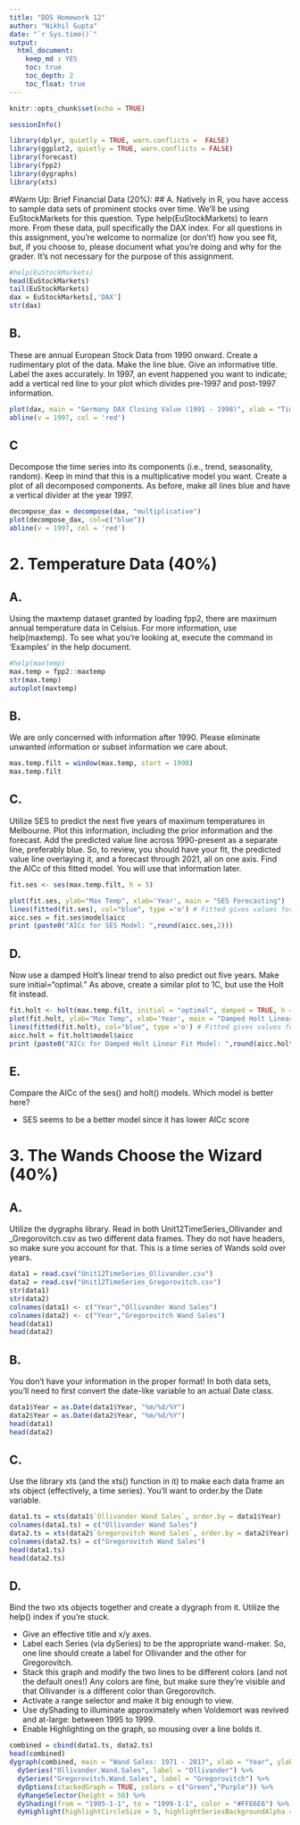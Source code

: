 ```yaml
---
title: "DDS Homework 12"
author: "Nikhil Gupta"
date: "`r Sys.time()`"
output: 
  html_document:
    keep_md : YES
    toc: true
    toc_depth: 2
    toc_float: true
---
```


```r
knitr::opts_chunk$set(echo = TRUE)
```

```r
sessionInfo()
```

```r
library(dplyr, quietly = TRUE, warn.conflicts =  FALSE)
library(ggplot2, quietly = TRUE, warn.conflicts = FALSE)
library(forecast)
library(fpp2)
library(dygraphs)
library(xts)
```

#Warm Up: Brief Financial Data (20%): 
## A.
Natively in R, you have access to sample data sets of prominent stocks over time.
We'll be using EuStockMarkets for this question. Type help(EuStockMarkets) to learn
more. From these data, pull specifically the DAX index. For all questions in this
assignment, you're welcome to normalize (or don't!) how you see fit, but, if you
choose to, please document what you're doing and why for the grader. It's not
necessary for the purpose of this assignment.

```r
#help(EuStockMarkets)
head(EuStockMarkets)
tail(EuStockMarkets)
dax = EuStockMarkets[,'DAX']
str(dax)
```

## B.

These are annual European Stock Data from 1990 onward. Create a rudimentary plot
of the data. Make the line blue. Give an informative title. Label the axes accurately.
In 1997, an event happened you want to indicate; add a vertical red line to your plot
which divides pre-1997 and post-1997 information.

```r
plot(dax, main = "Germany DAX Closing Value (1991 - 1998)", xlab = "Time", ylab = "DAX Index - Closing Value", col=c("blue"))
abline(v = 1997, col = 'red')
```

## C
Decompose the time series into its components (i.e., trend, seasonality, random). Keep
in mind that this is a multiplicative model you want. Create a plot of all decomposed
components. As before, make all lines blue and have a vertical divider at the year
1997.

```r
decompose_dax = decompose(dax, "multiplicative")
plot(decompose_dax, col=c("blue"))
abline(v = 1997, col = 'red')
```


# 2. Temperature Data (40%)
## A. 
Using the maxtemp dataset granted by loading fpp2, there are maximum annual
temperature data in Celsius. For more information, use help(maxtemp). To see what
you're looking at, execute the command in 'Examples' in the help document.

```r
#help(maxtemp)
max.temp = fpp2::maxtemp
str(max.temp)
autoplot(maxtemp)
```

## B.
We are only concerned with information after 1990. Please eliminate unwanted
information or subset information we care about.

```r
max.temp.filt = window(max.temp, start = 1990)
max.temp.filt
```

## C.
Utilize SES to predict the next five years of maximum temperatures in Melbourne.
Plot this information, including the prior information and the forecast. Add the
predicted value line across 1990-present as a separate line, preferably blue. So, to
review, you should have your fit, the predicted value line overlaying it, and a forecast
through 2021, all on one axis. Find the AICc of this fitted model. You will use that
information later.

```r
fit.ses <- ses(max.temp.filt, h = 5) 

plot(fit.ses, ylab="Max Temp", xlab='Year', main = "SES Forecasting")
lines(fitted(fit.ses), col="blue", type ='o') # Fitted gives values for existing data points
aicc.ses = fit.ses$model$aicc
print (paste0("AICc for SES Model: ",round(aicc.ses,2)))
```

## D. 
Now use a damped Holt's linear trend to also predict out five years. Make sure
initial="optimal." As above, create a similar plot to 1C, but use the Holt fit instead.

```r
fit.holt <- holt(max.temp.filt, initial = "optimal", damped = TRUE, h = 5) # alpha = 0.2, beta = 0.2 other option
plot(fit.holt, ylab="Max Temp", xlab='Year', main = "Damped Holt Linear Trend Forecasting")
lines(fitted(fit.holt), col="blue", type ='o') # Fitted gives values for existing data points
aicc.holt = fit.holt$model$aicc
print (paste0("AICc for Damped Holt Linear Fit Model: ",round(aicc.holt,2)))
```

## E.
Compare the AICc of the ses() and holt() models. Which model is better here?

* SES seems to be a better model since it has lower AICc score

# 3. The Wands Choose the Wizard (40%)

## A. 
Utilize the dygraphs library. Read in both Unit12TimeSeries_Ollivander and
_Gregorovitch.csv as two different data frames. They do not have headers, so make
sure you account for that. This is a time series of Wands sold over years.

```r
data1 = read.csv("Unit12TimeSeries_Ollivander.csv")
data2 = read.csv("Unit12TimeSeries_Gregorovitch.csv")
str(data1)
str(data2)
colnames(data1) <- c("Year","Ollivander Wand Sales")
colnames(data2) <- c("Year","Gregorovitch Wand Sales")
head(data1)
head(data2)
```

## B. 
You don't have your information in the proper format! In both data sets, you'll need to
first convert the date-like variable to an actual Date class.

```r
data1$Year = as.Date(data1$Year, "%m/%d/%Y")
data2$Year = as.Date(data2$Year, "%m/%d/%Y")
head(data1)
head(data2)
```

## C.
Use the library xts (and the xts() function in it) to make each data frame an xts object
(effectively, a time series). You'll want to order.by the Date variable.

```r
data1.ts = xts(data1$`Ollivander Wand Sales`, order.by = data1$Year)
colnames(data1.ts) = c("Ollivander Wand Sales")
data2.ts = xts(data2$`Gregorovitch Wand Sales`, order.by = data2$Year)
colnames(data2.ts) = c("Gregorovitch Wand Sales")
head(data1.ts)
head(data2.ts)
```

## D.
Bind the two xts objects together and create a dygraph from it. Utilize the help() index
if you're stuck.

* Give an effective title and x/y axes.
* Label each Series (via dySeries) to be the appropriate wand-maker. So, one
line should create a label for Ollivander and the other for Gregorovitch.
* Stack this graph and modify the two lines to be different colors (and not the
default ones!) Any colors are fine, but make sure they're visible and that
Ollivander is a different color than Gregorovitch.
* Activate a range selector and make it big enough to view.
* Use dyShading to illuminate approximately when Voldemort was revived
and at-large: between 1995 to 1999.
* Enable Highlighting on the graph, so mousing over a line bolds it.

```r
combined = cbind(data1.ts, data2.ts)
head(combined)
dygraph(combined, main = "Wand Sales: 1971 - 2017", xlab = "Year", ylab = "Wand Sales") %>% 
  dySeries("Ollivander.Wand.Sales", label = "Ollivander") %>%
  dySeries("Gregorovitch.Wand.Sales", label = "Gregorovitch") %>%
  dyOptions(stackedGraph = TRUE, colors = c("Green","Purple")) %>% 
  dyRangeSelector(height = 50) %>%
  dyShading(from = "1995-1-1", to = "1999-1-1", color = "#FFE6E6") %>%
  dyHighlight(highlightCircleSize = 5, highlightSeriesBackgroundAlpha = 0.2, hideOnMouseOut = FALSE, highlightSeriesOpts = list(strokeWidth = 3))
```

